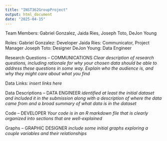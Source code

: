 ```yaml
---
title: "INST362GroupProject"
output: html_document
date: "2025-04-15"
---
```


Team Members:
Gabriel Gonzalez, Jaida Ries, Joseph Toto, DeJon Young
 

Roles:
Gabriel Gonzalez: Developer 
Jaida Ries: Communicator, Project Manager
Joseph Toto: Designer
DeJon Young: Data Engineer


Research Questions -- COMMUNICATIONS
*Clear description of research questions, including rationale for why your chosen data should be able to address these questions in some way. Explain who the audience is, and why they might care about what you find*


Data Links: 
*insert links here*


Data Descriptions -- DATA ENGINEER 
*identified at least the initial dataset and included it in the submission along with a description of where the data came from and a broad summary of what data is in the dataset* 



Code -- DEVELOPER
*Your code is in an R markdown file that is clearly organized into sections that are well-explained*


Graphs -- GRAPHIC DESIGNER 
*include some initial graphs exploring a couple variables and their relationships*

```r

```
